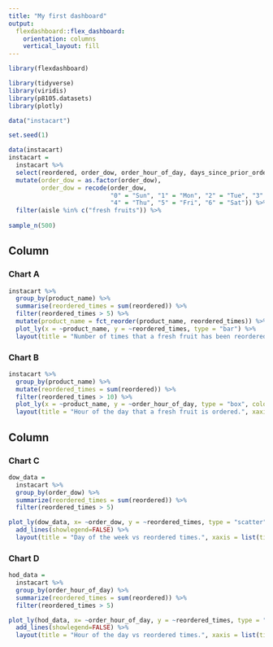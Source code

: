 ```yaml
---
title: "My first dashboard" 
output: 
  flexdashboard::flex_dashboard:
    orientation: columns
    vertical_layout: fill
---
```


```r
library(flexdashboard)

library(tidyverse)
library(viridis)
library(p8105.datasets)
library(plotly)
```

```r
data("instacart")

set.seed(1)

data(instacart)
instacart = 
  instacart %>% 
  select(reordered, order_dow, order_hour_of_day, days_since_prior_order, product_name, aisle) %>% 
  mutate(order_dow = as.factor(order_dow),
         order_dow = recode(order_dow, 
                            "0" = "Sun", "1" = "Mon", "2" = "Tue", "3" = "Wed", 
                            "4" = "Thu", "5" = "Fri", "6" = "Sat")) %>% 
  filter(aisle %in% c("fresh fruits")) %>% 
  
sample_n(500)
```

Column {data-width=650}
-----------------------------------------------------------------------

### Chart A

```r
instacart %>%
  group_by(product_name) %>% 
  summarise(reordered_times = sum(reordered)) %>% 
  filter(reordered_times > 5) %>% 
  mutate(product_name = fct_reorder(product_name, reordered_times)) %>% 
  plot_ly(x = ~product_name, y = ~reordered_times, type = "bar") %>% 
  layout(title = "Number of times that a fresh fruit has been reordered.", xaxis = list(title  = "product name"), yaxis = list(title = "reordered times"))
```

### Chart B

```r
instacart %>% 
  group_by(product_name) %>%
  mutate(reordered_times = sum(reordered)) %>% 
  filter(reordered_times > 10) %>%
  plot_ly(x = ~product_name, y = ~order_hour_of_day, type = "box", color = ~product_name, colors = "Set2") %>% 
  layout(title = "Hour of the day that a fresh fruit is ordered.", xaxis = list(title  = "product name"), yaxis = list(title = "hour of the day"))
```


Column {data-width=350}
-----------------------------------------------------------------------

### Chart C

```r
dow_data =
  instacart %>% 
  group_by(order_dow) %>% 
  summarize(reordered_times = sum(reordered)) %>% 
  filter(reordered_times > 5) 

plot_ly(dow_data, x= ~order_dow, y = ~reordered_times, type = "scatter", mode = "markers") %>% 
  add_lines(showlegend=FALSE) %>% 
  layout(title = "Day of the week vs reordered times.", xaxis = list(title  = "day of the week"), yaxis = list(title = "reordered times"))
```

### Chart D
```r
hod_data = 
  instacart %>% 
  group_by(order_hour_of_day) %>% 
  summarize(reordered_times = sum(reordered)) %>% 
  filter(reordered_times > 5) 

plot_ly(hod_data, x= ~order_hour_of_day, y = ~reordered_times, type = "scatter", mode = "markers") %>% 
  add_lines(showlegend=FALSE) %>% 
  layout(title = "Hour of the day vs reordered times.", xaxis = list(title  = "hour of the day"), yaxis = list(title = "reordered times"))
```
